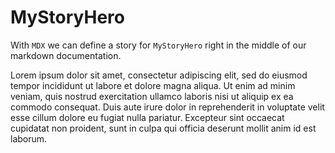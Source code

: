 

<Meta
  title='Hero / MyStoryHero'
  component={MyStoryHero}
  decorators={[withThemeProvider]}
/>

# MyStoryHero

With `MDX` we can define a story for `MyStoryHero` right in the middle of our
markdown documentation.

<Preview>
  <Story name='Default'>
    <MyStoryHero image={}>
      Lorem ipsum dolor sit amet, consectetur adipiscing elit, sed do eiusmod
      tempor incididunt ut labore et dolore magna aliqua. Ut enim ad minim
      veniam, quis nostrud exercitation ullamco laboris nisi ut aliquip ex ea
      commodo consequat. Duis aute irure dolor in reprehenderit in voluptate
      velit esse cillum dolore eu fugiat nulla pariatur. Excepteur sint occaecat
      cupidatat non proident, sunt in culpa qui officia deserunt mollit anim id
      est laborum.
    </MyStoryHero>
  </Story>
</Preview>
